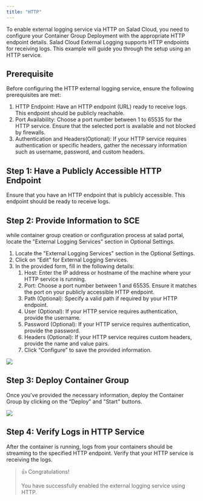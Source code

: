 ```yaml
---
title: "HTTP"
---
```


To enable external logging service via HTTP on Salad Cloud, you need to configure your Container Group Deployment with the appropriate HTTP endpoint details. Salad Cloud External Logging supports HTTP endpoints for receiving logs. This example will guide you through the setup using an HTTP service.

## Prerequisite

Before configuring the HTTP external logging service, ensure the following prerequisites are met:

1. HTTP Endpoint: Have an HTTP endpoint (URL) ready to receive logs. This endpoint should be publicly reachable.
2. Port Availability: Choose a port number between 1 to 65535 for the HTTP service. Ensure that the selected port is available and not blocked by firewalls.
3. Authentication and Headers(Optional): If your HTTP service requires authentication or specific headers, gather the necessary information such as username, password, and custom headers.

## Step 1: Have a Publicly Accessible HTTP Endpoint

Ensure that you have an HTTP endpoint that is publicly accessible. This endpoint should be ready to receive logs.

## Step 2: Provide Information to SCE

while container group creation or configuration process at salad portal, locate the "External Logging Services" section in Optional Settings.

1. Locate the "External Logging Services" section in the Optional Settings.
2. Click on “Edit” for External Logging Services.
3. In the provided form, fill in the following details:
   1. Host: Enter the IP address or hostname of the machine where your HTTP service is running.
   2. Port: Choose a port number between 1 and 65535. Ensure it matches the port on your publicly accessible HTTP endpoint.
   3. Path (Optional): Specify a valid path if required by your HTTP endpoint.
   4. User (Optional): If your HTTP service requires authentication, provide the username.
   5. Password (Optional): If your HTTP service requires authentication, provide the password.
   6. Headers (Optional): If your HTTP service requires custom headers, provide the name and value pairs.
   7. Click “Configure” to save the provided information.

<img src="container-engine/images/eec4c3f-image.png"/>


## Step 3: Deploy Container Group

Once you've provided the necessary information, deploy the Container Group by clicking on the “Deploy” and "Start" buttons.

<img src="container-engine/images/2acf3d1-image (1).png"/>


## Step 4: Verify Logs in HTTP Service

After the container is running, logs from your containers should be streaming to the specified HTTP endpoint. Verify that your HTTP service is receiving the logs.

> 👍 Congratulations!
>
> You have successfully enabled the external logging service using HTTP.
